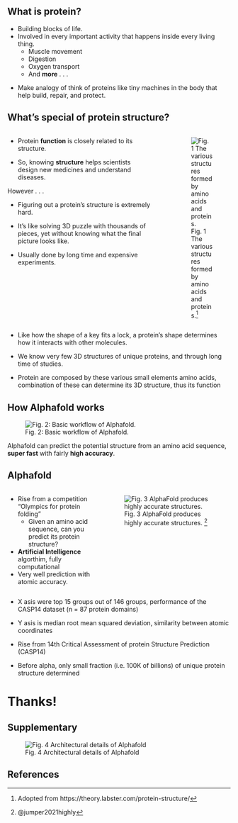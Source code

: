 ## What is protein?

- Building blocks of life.
- Involved in every important activity that happens inside every living thing.
  - Muscle movement
  - Digestion
  - Oxygen transport
  - And **more** . . .


::: {.notes}

- Make analogy of think of proteins like tiny machines in the body that help build, repair, and protect.

:::


## What's special of protein structure? {.nostretch}

::::: {.columns}


:::: {.column width="70%"}

- Protein [**function**]{.primary} is closely related to its structure.

- So, knowing [**structure**]{.primary} helps scientists design new medicines and understand diseases.

::: {.fragment}

[However . . .]{.secondary}

:::

::: {.fragment .fade-up}

- Figuring out a protein's structure is extremely hard.

- It's like solving 3D puzzle with thousands of pieces, yet [without knowing]{.quaternary} what the final picture looks like.

- Usually done by long time and expensive experiments.
  

:::


::::

:::: {.column width="2%"}

::::

:::: {.column width="28%"}

![Fig. 1 The various structures formed by amino acids and proteins.^[Adopted from https://theory.labster.com/protein-structure/]](figures/protein_struct.png){.stretch-protein}



::::

:::::

::: {.notes}

- Like how the shape of a key fits a lock, a protein's shape determines how it interacts with other molecules.

- We know very few 3D structures of unique proteins, and through long time of studies.

- Protein are composed by these various small elements amino acids, combination of these can determine its 3D structure, thus its function

:::





## How Alphafold works

![Fig. 2: Basic workflow of Alphafold.](figures/alphafold-process.png)

Alphafold can predict the potential structure from an amino acid sequence, [**super fast**]{.secondary} with fairly [**high accuracy**]{.secondary}.

## Alphafold

:::: {.columns}

::: {.column width="42%"}

- Rise from a competition "Olympics for protein folding"
  - Given an amino acid sequence, can you predict its protein structure?
- **Artificial Intelligence** algorthim, fully computational
- Very well prediction with [atomic accuracy]{.secondary}.

:::

::: {.column width="58%"}

![Fig. 3 AlphaFold produces highly accurate structures. ^[@jumper2021highly]](figures/alphafold_result.png)

:::

::::

::: {.notes}

- X asis were top 15 groups out of 146 groups, performance of the CASP14 dataset (n = 87 protein domains)

- Y asis is median root mean squared deviation, similarity between atomic coordinates

- Rise from 14th Critical Assessment of protein Structure Prediction (CASP14)

- Before alpha, only small fraction (i.e. 100K of billions) of unique protein structure determined

:::


# Thanks! {.thanks}

## Supplementary

![Fig. 4 Architectural details of Alphafold](figures/alphafold-architecture.png)


## References {.references}



